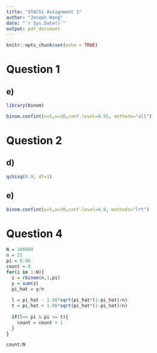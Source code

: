```yaml
---
title: "STAC51 Assignment 1"
author: "Joseph Wang"
date: "`r Sys.Date()`"
output: pdf_document
---
```


```r
knitr::opts_chunk$set(echo = TRUE)
```

# Question 1

## e)

```r
library(binom)

binom.confint(x=5,n=30,conf.level=0.95, methods="all")
```

# Question 2

## d)

```r
qchisq(0.9, df=1)
```

## e)

```r
binom.confint(x=5,n=30,conf.level=0.9, methods="lrt")
```

# Question 4

```r
N = 100000
n = 25
pi = 0.06
count = 0
for(i in 1:N){
  z = rbinom(n,1,pi)
  y = sum(z)
  pi_hat = y/n
  
  l = pi_hat - 1.96*sqrt(pi_hat*(1-pi_hat)/n)
  t = pi_hat + 1.96*sqrt(pi_hat*(1-pi_hat)/n)
  
  if(l<= pi & pi <= t){
    count = count + 1
  }
}

count/N

```


